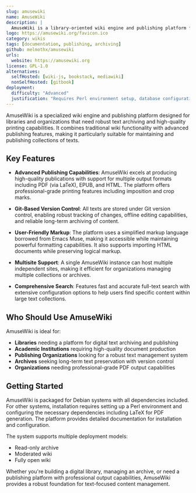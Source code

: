 ```yaml
---
slug: amusewiki
name: AmuseWiki
description: |
  AmuseWiki is a library-oriented wiki engine and publishing platform focused on high-quality text archiving and printing capabilities, with support for multiple output formats including PDF and EPUB.
logo: https://amusewiki.org/favicon.ico
category: wikis
tags: [documentation, publishing, archiving]
github: melmothx/amusewiki
urls:
  website: https://amusewiki.org
license: GPL-1.0
alternatives:
  selfHosted: [wiki-js, bookstack, mediawiki]
  nonSelfHosted: [gitbook]
deployment:
  difficulty: "Advanced"
  justification: "Requires Perl environment setup, database configuration, and understanding of LaTeX for advanced features. More complex than typical wiki platforms."
---
```


AmuseWiki is a specialized wiki engine and publishing platform designed for
libraries and organizations that need robust text archiving and high-quality
printing capabilities. It combines traditional wiki functionality with advanced
publishing features, making it particularly suitable for maintaining and
publishing collections of texts.

## Key Features

- **Advanced Publishing Capabilities**: AmuseWiki excels at producing
  high-quality publications with support for multiple output formats including
  PDF (via LaTeX), EPUB, and HTML. The platform offers professional-grade
  printing features including imposition and crop marks.

- **Git-Based Version Control**: All texts are stored under Git version control,
  enabling robust tracking of changes, offline editing capabilities, and
  reliable long-term archiving of content.

- **User-Friendly Markup**: The platform uses a simplified markup language
  borrowed from Emacs Muse, making it accessible while maintaining powerful
  formatting capabilities. It also supports importing HTML documents while
  preserving logical markup.

- **Multisite Support**: A single AmuseWiki instance can host multiple
  independent sites, making it efficient for organizations managing multiple
  collections or archives.

- **Comprehensive Search**: Features fast and accurate full-text search with
  extensive configuration options to help users find specific content within
  large text collections.

## Who Should Use AmuseWiki

AmuseWiki is ideal for:

- **Libraries** needing a platform for digital text archiving and publishing
- **Academic Institutions** requiring high-quality document production
- **Publishing Organizations** looking for a robust text management system
- **Archives** seeking long-term text preservation with version control
- **Organizations** needing professional-grade PDF output capabilities

## Getting Started

AmuseWiki is packaged for Debian systems with all dependencies included. For
other systems, installation requires setting up a Perl environment and
configuring the necessary dependencies including LaTeX for PDF generation. The
platform provides detailed documentation for installation and configuration.

The system supports multiple deployment models:

- Read-only archive
- Moderated wiki
- Fully open wiki

Whether you're building a digital library, managing an archive, or need a
publishing platform with professional output capabilities, AmuseWiki provides a
robust foundation for text-focused content management.
